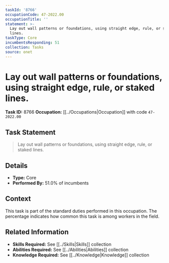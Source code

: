 ```yaml
---
taskId: '8766'
occupationCode: 47-2022.00
occupationTitle: ''
statement: >-
  Lay out wall patterns or foundations, using straight edge, rule, or staked
  lines.
taskType: Core
incumbentsResponding: 51
collection: Tasks
source: onet
---
```

# Lay out wall patterns or foundations, using straight edge, rule, or staked lines.

**Task ID:** 8766
**Occupation:** [[../Occupations|Occupation]] with code `47-2022.00`

## Task Statement

> Lay out wall patterns or foundations, using straight edge, rule, or staked lines.

## Details

- **Type:** Core
- **Performed By:** 51.0% of incumbents

## Context

This task is part of the standard duties performed in this occupation. The percentage indicates how common this task is among workers in the field.

## Related Information

- **Skills Required:** See [[../Skills|Skills]] collection
- **Abilities Required:** See [[../Abilities|Abilities]] collection
- **Knowledge Required:** See [[../Knowledge|Knowledge]] collection
